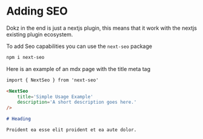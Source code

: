 # Adding SEO

Dokz in the end is just a nextjs plugin, this means that it work with the nextjs existing plugin ecosystem.

To add Seo capabilities you can use the `next-seo` package

```sh
npm i next-seo
```

Here is an example of an mdx page with the title meta tag

```md
import { NextSeo } from 'next-seo'

<NextSeo
    title='Simple Usage Example'
    description='A short description goes here.'
/>

# Heading

Proident ea esse elit proident et ea aute dolor.
```
